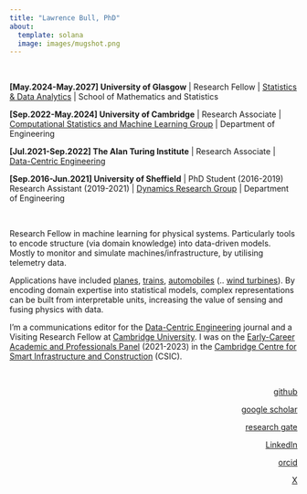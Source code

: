```yaml
---
title: "Lawrence Bull, PhD"
about:
  template: solana
  image: images/mugshot.png
---
```


</br>

<div style="text-align: left">


**[May.2024-May.2027] University of Glasgow** | Research Fellow | [Statistics & Data Analytics](https://www.gla.ac.uk/schools/mathematicsstatistics/research/stats/ai3/) | School of Mathematics and Statistics

**[Sep.2022-May.2024] University of Cambridge** | Research Associate | [Computational Statistics and Machine Learning Group](https://csml-cam.github.io) | Department of Engineering

**[Jul.2021-Sep.2022] The Alan Turing Institute** | Research Associate | [Data-Centric Engineering](https://www.turing.ac.uk/research/research-programmes/data-centric-engineering)

**[Sep.2016-Jun.2021] University of Sheffield** | PhD Student (2016-2019) Research Assistant (2019-2021) | [Dynamics Research Group](https://drg.ac.uk/) | Department of Engineering

</br>

Research Fellow in machine learning for physical systems. Particularly tools to encode structure (via domain knowledge) into data-driven models. Mostly to monitor and simulate machines/infrastructure, by utilising telemetry data.


Applications have included [planes](https://www.sciencedirect.com/science/article/pii/S0022460X21001449), [trains](https://arxiv.org/abs/2403.17820), [automobiles](https://doi.org/10.48550/arXiv.2204.12404) (.. [wind turbines](https://arxiv.org/abs/2111.15496)).
By encoding domain expertise into statistical models, complex representations can be built from interpretable units, increasing the value of sensing and fusing physics with data.

I'm a communications editor for the [Data-Centric Engineering](https://www.cambridge.org/core/journals/data-centric-engineering) journal and a Visiting Research Fellow at [Cambridge University](https://csml-cam.github.io). I was on the [Early-Career Academic and Professionals Panel](https://www-smartinfrastructure.eng.cam.ac.uk/news/csic-call-applicants-early-career-academics-and-professionals-panel) (2021-2023) in the [Cambridge Centre for Smart Infrastructure and Construction](https://www-smartinfrastructure.eng.cam.ac.uk/) (CSIC).

<div style="text-align: right"> 

</br>

[github](https://github.com/labull)

[google scholar](https://scholar.google.com/citations?user=Lszt1B4AAAAJ&hl=en)

[research gate](https://www.researchgate.net/profile/Lawrence-Bull-2)

[LinkedIn](https://www.linkedin.com/in/lawrence-bull-793178109/)

[orcid](https://orcid.org/0000-0002-0225-5010)

[X](https://x.com/lwrncebull)
